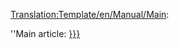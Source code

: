 <noinclude>[[Translation:Template/en/Manual/Main]]</noinclude>:<div class="noprint relarticle mainarticle">''Main article: [[{{{1}}}|{{{l1|{{{1}}}}}}]]</div>